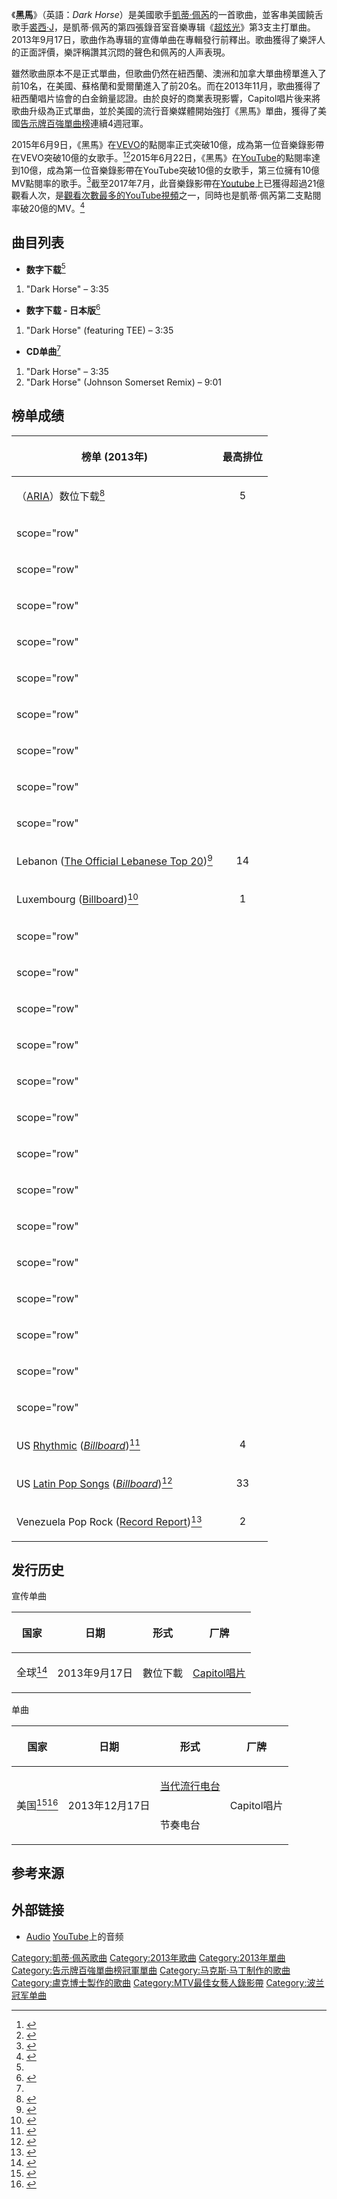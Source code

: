 {{Infobox single
| Name = Dark Horse<br />黑马
| Cover = Katy Perry - Dark Horse.jpg
| Border = yes
| Artist = [[凱蒂·佩芮|凱蒂·佩芮]]（[[裘西·J|裘西·J]]客串）
| Album = [[超炫光|超炫光]]
| Released = 2013年12月17日
| Format = [[數位下載|數位下載]]
| Recorded = {{unbulleted list|Playback Recording Studios|([[Santa_Barbara,_California|Santa Barbara, California]])|[[MXM_Studios|MXM Studios]]|([[Stockholm|Stockholm]], [[Sweden|Sweden]])|Luke's in the Boo|([[Malibu,_California|Malibu, California]])|Secret Garden Studios|([[Montecito,_California|Montecito, California]])}}
| Genre = {{Flat list|
*[[陷阱音樂|流行-陷阱]]
*[[嘻哈音樂|嘻哈]]
*[[Techno|Techno]]
}}
| Length = 3:35
| Label = [[國會音樂集團|國會]]
| Writer = {{Flat list|
*凱蒂·佩芮
*裘西·J
*[[盧克博士|盧克博士]]
*莎拉·哈德森
*[[馬克斯·馬丁|馬克斯·馬丁]]
*Cirkut
}}
| Producer = {{Flat list|
盧克博士
*[[馬克斯·馬丁|馬克斯·馬丁]]
*Cirkut
}}
| Chronology = [[凱蒂·佩芮|凱蒂·佩芮]]單曲
| Last single = [[无条件爱你|无条件爱你]]<br />
<small>（''Unconditionally''）</small><br />（2013年）
| This single = '''黑马'''<br />
<small>（''Dark Horse''）</small><br />（2013年）
| Next single = [[生日快樂_(歌曲)|生日快乐]]<br />
<small>（''Birthday''）</small><br />（2014年）
| Misc = {{Extra chronology
| Artist = [[裘西·J|裘西·J]]
| Type = single
| Last single = Keep Calm<br />（2013年）
| This single = '''Dark Horse'''<br />（2013年）
| Next single =
}}
{{External music video|{{YouTube|0KSOMA3QBU0|"Dark Horse"}}}}
}}

《'''黑馬'''》（英語：''Dark Horse''）是美國歌手[[凱蒂·佩芮|凱蒂·佩芮]]的一首歌曲，並客串美國饒舌歌手[[裘西·J|裘西·J]]，是凱蒂·佩芮的第四張錄音室音樂專辑《[[超炫光|超炫光]]》第3支主打單曲。2013年9月17日，歌曲作為專辑的宣傳单曲在專輯發行前釋出。歌曲獲得了樂評人的正面評價，樂評稱讚其沉悶的聲色和佩芮的人声表現。

雖然歌曲原本不是正式單曲，但歌曲仍然在紐西蘭、澳洲和加拿大單曲榜單進入了前10名，在美國、蘇格蘭和愛爾蘭進入了前20名。而在2013年11月，歌曲獲得了紐西蘭唱片協會的白金銷量認證。由於良好的商業表現影響，Capitol唱片後来將歌曲升级為正式單曲，並於美國的流行音樂媒體開始強打《黑馬》單曲，獲得了美國[[告示牌百強單曲榜|告示牌百強單曲榜]]連續4週冠軍。

2015年6月9日，《黑馬》在[[VEVO|VEVO]]的點閱率正式突破10億，成為第一位音樂錄影帶在VEVO突破10億的女歌手。<ref>{{cite journal|title=Katy Perry's 'Dark Horse' Passes 1 Billion Vevo Views|first=Erin|last=Strecker|url=http://www.billboard.com/articles/columns/pop-shop/6590902/katy-perry-dark-horse-1-billion-vevo-views|magazine=Billboard|date=June 10, 2015|accessdate=June 10, 2015|journal=|archive-date=2015-06-12|archive-url=https://web.archive.org/web/20150612233806/http://www.billboard.com/articles/columns/pop-shop/6590902/katy-perry-dark-horse-1-billion-vevo-views|dead-url=no}}</ref><ref>{{cite news|title=Katy Perry Just Beat Taylor Swift To A Huge Milestone|first=Gil|last=Kaufman|url=http://www.mtv.com/news/2181184/katy-perry-dark-horse-billion-video-taylor-swift/|publisher=MTV News|date=June 9, 2015|accessdate=June 9, 2015|archive-date=2015-06-10|archive-url=https://web.archive.org/web/20150610090021/http://www.mtv.com/news/2181184/katy-perry-dark-horse-billion-video-taylor-swift/|dead-url=no}}</ref>2015年6月22日，《黑馬》在[[YouTube|YouTube]]的點閱率達到10億，成為第一位音樂錄影帶在YouTube突破10億的女歌手，第三位擁有10億MV點閱率的歌手。<ref>{{cite web|url=https://www.youtube.com/watch?v=0KSOMA3QBU0|title=Katy Perry - Dark Horse (Official) ft. Juicy J|work=YouTube|accessdate=June 23, 2015|archive-date=2019-06-01|archive-url=https://web.archive.org/web/20190601094204/https://www.youtube.com/watch?v=0KSOMA3QBU0|dead-url=no}}</ref>截至2017年7月，此音樂錄影帶在[[Youtube|Youtube]]上已獲得超過21億觀看人次，是[[觀看次數最多的YouTube視頻列表|觀看次數最多的YouTube視頻]]之一，同時也是凱蒂·佩芮第二支點閱率破20億的MV。<ref name="YT Most Watched">{{cite web|title=Most Viewed Videos of All Time (Over 100 million views)|url=https://www.youtube.com/playlist?list=PLirAqAtl_h2r5g8xGajEwdXd3x1sZh8hC|publisher=YouTube|accessdate=2015-04-14|archive-date=2019-08-01|archive-url=https://web.archive.org/web/20190801074452/https://www.youtube.com/playlist?list=PLirAqAtl_h2r5g8xGajEwdXd3x1sZh8hC|dead-url=no}}</ref>

==曲目列表==
*'''数字下载'''<ref name="iTunes" />
#"Dark Horse" – 3:35

*'''数字下载 - 日本版'''<ref>{{cite web|url=https://itunes.apple.com/jp/album/dark-horse-feat.-tee-single/id830272318|title=iTunes - ミュージック - ケイティ・ペリー「Dark Horse (feat. TEE) - Single」|work=iTunes|accessdate=October 27, 2014|archive-date=2014-10-27|archive-url=https://web.archive.org/web/20141027033542/https://itunes.apple.com/jp/album/dark-horse-feat.-tee-single/id830272318|dead-url=no}}</ref>
#"Dark Horse" (featuring TEE) – 3:35

*'''CD单曲'''<ref name="germanycd" />
#"Dark Horse" – 3:35
#"Dark Horse" (Johnson Somerset Remix) – 9:01

==榜单成绩==
{|class="wikitable sortable plainrowheaders"
|-
!榜单 (2013年)
!最高排位
|-
!scope="row"| {{AUS}} （[[澳大利亚唱片业协会|ARIA]]）数位下载<ref>{{cite web |url=http://www.ariacharts.com.au/chart/digital-tracks |title=ARIA Digital Tracks Chart |publisher=Australian Recording Industry Association |date=October 7, 2013 |accessdate=October 7, 2013 |archive-date=2014-02-14 |archive-url=https://web.archive.org/web/20140214092956/http://www.ariacharts.com.au/chart/digital-tracks |dead-url=no }}</ref>
| style="text-align:center;"|5
|-
!scope="row" {{singlechart|Austria|37|artist=Katy Perry feat. Juicy J|song=Dark Horse|accessdate=December 18, 2013}}
|-
!scope="row" {{singlechart|Flanders Tip|1|artist=Katy Perry feat. Juicy J|song=Dark Horse|accessdate=February 2, 2014}}
|-
!scope="row" {{singlechart|Wallonia|43|artist=Katy Perry feat. Juicy J|song=Dark Horse|accessdate=December 18, 2013}}
|-
!scope="row" {{singlechart|Canada|1|artist=Katy Perry|song=Dark Horse|accessdate=January 8, 2014}}
|-
!scope="row" {{singlechart|Czech Republic|76|artist=Katy Perry feat. Juicy J|song=Dark Horse|accessdate=February 10, 2014}}
|-
!scope="row"{{singlechart|Denmark|37|artist=Katy Perry feat. Juicy J|song=Dark Horse|accessdate=February 7, 2014}}
|-
!scope="row" {{singlechart|France|25|artist=Katy Perry feat. Juicy J|song=Dark Horse|accessdate=December 18, 2013}}
|-
!scope="row" {{singlechart|Germany2|12|artist=Katy Perry feat. Juicy J|song=Dark Horse|accessdate=December 18, 2013}}
|-
!scope="row" {{singlechart|Irish|11|year=2014|week=06|accessdate=December 18, 2013}}
|-
! scope="row" | Lebanon ([[The_Official_Lebanese_Top_20|The Official Lebanese Top 20]])<ref>{{cite web|url=http://www.olt20.com/Katy-Perry#fragment-2&panel1-6|title=Katy Perry|work=The Official Lebanese Top 20|accessdate=2014-02-14|archive-date=2017-09-09|archive-url=https://web.archive.org/web/20170909004703/http://www.olt20.com/Katy-Perry#fragment-2&panel1-6|dead-url=yes}}</ref>
|style="text-align:center;"|14
|-
! scope="row" |Luxembourg ([[告示牌_(雜誌)|Billboard]])<ref>{{Cite web|url=http://www.billboard.com/biz/charts/2014-02-15/luxembourg-digital-songs|work=[[告示牌_(雜誌)|Billboard]]|title=Luxembourg Digital Songs - February 15, 2014|access-date=2014-02-14|archive-date=2015-06-03|archive-url=https://web.archive.org/web/20150603122708/http://www.billboard.com/biz/charts/2014-02-15/luxembourg-digital-songs|dead-url=no}}</ref>
|style="text-align:center;"|1
|-
!scope="row" {{singlechart|Dutch40|9|artist=Katy Perry feat. Juicy J|song=Dark Horse|accessdate=January 17, 2014}}
|-
!scope="row" {{singlechart|Dutch100|1|artist=Katy Perry feat. Juicy J|song=Dark Horse|accessdate=January 27, 2014}}
|-
!scope="row" {{singlechart|New Zealand|2|artist=Katy Perry feat. Juicy J|song=Dark Horse|accessdate=December 18, 2013}}
|-
!scope="row" {{singlechart|Norway|3|artist=Katy Perry feat. Juicy J|song=Dark Horse|accessdate=January 30, 2014}}
|-
!scope="row" {{singlechart|Scotland|17|date=2014-02-15|accessdate=December 18, 2013}}
|-
!scope="row" {{singlechart|Slovakia|75|artist=Katy Perry feat. Juicy J|song=Dark Horse|accessdate=February 10, 2014}}
|-
!scope="row" {{singlechart|Spain|29|artist=Katy Perry feat. Juicy J|song=Dark Horse|accessdate=December 18, 2013}}
|-
!scope="row" {{singlechart|Sweden|2|artist=Katy Perry feat. Juicy J|song=Dark Horse}}
|-
!scope="row" {{singlechart|Swiss|39|artist=Katy Perry feat. Juicy J|song=Dark Horse}}
|-
!scope="row" {{singlechart|UK|11|artist=Katy Perry feat. Juicy J|song=Dark Horse|date=2014-02-15|accessdate=February 9, 2014}}
|-
!scope="row" {{singlechart|Billboardhot100|1|artist=Katy Perry|song=Dark Horse|artistid=305595|accessdate=January 30, 2014}}
|-
!scope="row" {{singlechart|Billboardadultpopsongs|15|artist=Katy Perry|song=Dark Horse|rowheader=true}}
|-
!scope="row" {{singlechart|Billboardpopsongs|1|artist=Katy Perry|song=Dark Horse|date=2013-12-09|accessdate=December 18, 2013}}
|-
!scope="row" {{singlechart|Billboarddanceclubplay|1|artist=Katy Perry|song=Dark Horse|date=2014-01-25|accessdate=January 16, 2014}}
|-
!scope="row"|US [[Rhythmic_(chart)|Rhythmic]] (''[[告示牌_(雜誌)|Billboard]]'')<ref>{{cite web|url=http://www.billboard.com/artist/305595/katy-perry/chart?f=378|title=Katy Perry Album & Song Chart History|publisher=''[[Billboard_charts|Billboard]]'' [[Rhythmic_(chart)|Rhythmic]] for Katy Perry|accessdate=February 6, 2014|archive-date=2015-06-01|archive-url=https://web.archive.org/web/20150601060626/http://www.billboard.com/artist/305595/katy-perry/chart?f=378|dead-url=no}}</ref>
|align="center"|4
|-
!scope="row"|US [[Latin_Pop_Songs|Latin Pop Songs]] (''[[告示牌_(雜誌)|Billboard]]'')<ref>{{cite web|url=http://www.billboard.com/articles/columns/chart-beat/5893905/chart-highlights-passenger-rides-to-no-1-on-adult-pop-songs-with|work=Billboard|title=Chart Highlights: Passenger Rides To No. 1 On Adult Pop Songs With 'Let Her Go'|date=February 3, 2014|access-date=2014-02-14|archive-date=2020-10-29|archive-url=https://web.archive.org/web/20201029160118/https://www.billboard.com/articles/columns/chart-beat/5893905/chart-highlights-passenger-rides-to-no-1-on-adult-pop-songs-with|dead-url=no}}</ref>
|align="center"|33
|-
! scope="row" | Venezuela Pop Rock ([[Record_Report|Record Report]])<ref>{{cite web|url=http://www.recordreport.com.ve/publico/?i=poprock|title=Pop Rock General|work=[[Record_Report|Record Report]]|publisher=R.R. Digital C.A.|date=February 8, 2014|accessdate=February 7, 2014|archiveurl=https://web.archive.org/web/20140207052918/http://www.recordreport.com.ve/publico/?i=poprock|archivedate=2014-02-07|deadurl=yes}}</ref>
|align="center"|2
|}

==发行历史==
;宣传单曲
{| class="wikitable plainrowheaders"
|-
! scope="col"| 国家
! scope="col"| 日期
! scope="col"| 形式
! scope="col"| 厂牌
|-
! scope="row"| 全球<ref name="Billboard">{{cite web |url=http://www.billboard.com/articles/columns/pop-shop/5695532/katy-perry-teams-with-juicy-j-on-dark-horse-hear-the-new-track |title=Katy Perry Teams With Juicy J on 'Dark Horse': Hear The New Track |first=Jason |last=Lipshutz |work=Billboard |publisher=Prometheus Global Media |date=September 17, 2013 |accessdate=September 22, 2013 |archive-date=2015-10-21 |archive-url=https://web.archive.org/web/20151021044706/http://www.billboard.com/articles/columns/pop-shop/5695532/katy-perry-teams-with-juicy-j-on-dark-horse-hear-the-new-track |dead-url=no }}</ref>
| 2013年9月17日 
| 數位下載<br />{{small|(made available for purchase upon pre-ordering ''Prism'' on iTunes)}}</small>
| [[Capitol唱片|Capitol唱片]]
|}

;单曲
{| class="wikitable plainrowheaders"
|-
! scope="col"| 国家
! scope="col"| 日期
! scope="col"| 形式
! scope="col"| 厂牌
|-
! scope="row" rowspan="2"| 美国<ref name="Trust">{{cite journal |url=http://www.billboard.com/articles/columns/chart-beat/5819941/katy-perry-rides-in-on-a-dark-horse-her-aptly-titled-unexpected |title=Katy Perry Rides In On A 'Dark Horse,' Her Aptly Titled, Unexpected Hit (Updated) |work=Billboard |publisher=Prometheus Global Media |date=December 9, 2013 |accessdate=December 18, 2013 |last=Trust |first=Gary |journal= |archive-date=2016-11-11 |archive-url=https://web.archive.org/web/20161111132238/http://www.billboard.com/articles/columns/chart-beat/5819941/katy-perry-rides-in-on-a-dark-horse-her-aptly-titled-unexpected |dead-url=no }}</ref><ref>{{cite web |url=http://daily.plaympe.com/katy-perry-feat-juicy-j-dark-horse-2/ |title=Katy Perry feat. Juicy J – Dark Horse |publisher=Play MPE. Destiny Media Technologies |date=December 17, 2013 |accessdate=December 18, 2013 |archiveurl=https://archive.is/20131218094416/http://daily.plaympe.com/katy-perry-feat-juicy-j-dark-horse-2/ |archivedate=2013-12-18 |deadurl=yes }}</ref>
| rowspan="2"|2013年12月17日
| [[当代流行电台|当代流行电台]]
| rowspan="2"| Capitol唱片
|-
| 节奏电台
|}

==参考来源==
{{reflist|2}}

==外部链接==
* [http://www.youtube.com/watch?v=F9S-88WxPdE Audio] {{Wayback|url=http://www.youtube.com/watch?v=F9S-88WxPdE |date=20131225133510 }} [[YouTube|YouTube]]上的音频

{{Katy Perry songs}}
{{DEFAULTSORT: Dark Horse}}
[[Category:凱蒂·佩芮歌曲|Category:凱蒂·佩芮歌曲]]
[[Category:2013年歌曲|Category:2013年歌曲]]
[[Category:2013年單曲|Category:2013年單曲]]
[[Category:告示牌百強單曲榜冠軍單曲|Category:告示牌百強單曲榜冠軍單曲]]
[[Category:马克斯·马丁制作的歌曲|Category:马克斯·马丁制作的歌曲]]
[[Category:盧克博士製作的歌曲|Category:盧克博士製作的歌曲]]
[[Category:MTV最佳女藝人錄影帶|Category:MTV最佳女藝人錄影帶]]

[[Category:波兰冠军单曲|Category:波兰冠军单曲]]